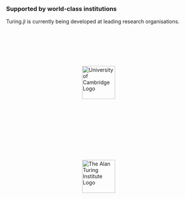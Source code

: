 ```{=html}
<div>
  <style>
    .logo-grid {
      display: flex;
      flex-wrap: wrap;
      justify-content: center;
      align-items: center;
      gap: 2rem;
      padding: 2rem 0;
    }

    .partner-logo.box {
      flex: 1 1 200px;
      max-width: 220px;
      display: flex;
      justify-content: center;
      align-items: center;
      padding: 2rem;
      min-height: 160px;
    }

    .partner-logo.box:hover {
      transform: scale(1.05);
    }

    .partner-logo img {
      max-width: 100%;
      height: 90px;
      object-fit: contain;
      vertical-align: middle;
    }

    .brands-light-mode-logo {
      display: inline;
    }
    
    .brands-dark-mode-logo {
      display: none;
    }

    @media (max-width: 768px) {
      .logo-grid {
        gap: 1.5rem;
      }
      .partner-logo.box {
        flex-basis: 150px;
      }
    }
  </style>

  <div class="text-center">
    <h3 id="brands">Supported by world-class institutions</h3>
    <p class="text-muted">
      Turing.jl is currently being developed at leading research organisations.
    </p>
  </div>

  <div class="logo-grid">
    <!-- University of Cambridge Logo -->
    <a href="https://mlg.eng.cam.ac.uk/" class="partner-logo box" target="_blank" rel="noopener">
      <img src="https://www.cam.ac.uk/sites/default/files/university-cambridge-logo-black-example-640x132.png" alt="University of Cambridge Logo" class="brands-light-mode-logo">
      <img src="https://www.cam.ac.uk/sites/default/files/university-cambridge-logo-white-example-640x133.png" alt="University of Cambridge Logo Dark" class="brands-dark-mode-logo">
    </a>

    <!-- The Alan Turing Institute Logo -->
    <a href="https://www.turing.ac.uk/" class="partner-logo box" target="_blank" rel="noopener">
      <img src="./assets/images/brands/Turing_Logo_1000x400px_Black.webp" alt="The Alan Turing Institute Logo" class="brands-light-mode-logo">
      <img src="./assets/images/brands/Turing_Logo_1000x400px_White.webp" alt="The Alan Turing Institute Logo Dark" class="brands-dark-mode-logo">
    </a>
  </div>
</div>
```